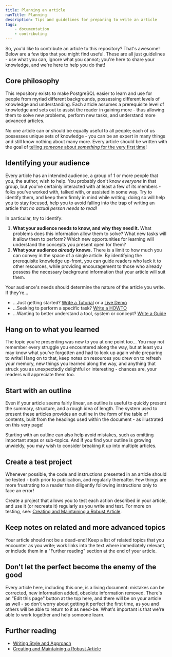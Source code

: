 ```yaml
---
title: Planning an article
navTitle: Planning
description: Tips and guidelines for preparing to write an article
tags:
    - documentation
    - contributing
---
```


So, you'd like to contribute an article to this repository? That's awesome! Below are a few tips that you might find useful. These are all just guidelines - use what you can, ignore what you cannot; you're here to share your knowledge, and we're here to help you do that!

## Core philosophy

This repository exists to make PostgreSQL easier to learn and use for people from myriad different backgrounds, possessing different levels of knowledge and understanding. Each article assumes a prerequisite level of knowledge and sets out to assist the reader in gaining more - thus allowing them to solve new problems, perform new tasks, and understand more advanced articles.

No one article can or should be equally useful to all people; each of us possesses unique sets of knowledge - you can be an expert in many things and still know nothing about many more. Every article should be written with the goal of [telling *someone* about *something* for the very first time](https://xkcd.com/1053/)!

## Identifying your audience

Every article has an intended audience, a group of 1 or more people that you, the author, wish to help. You probably don't know *everyone* in that group, but you've certainly interacted with at least a few of its members - folks you've worked with, talked with, or assisted in some way. Try to identify them, and keep them firmly in mind while writing; doing so will help you to stay focused, help you to avoid falling into the trap of writing an article that *no actual person needs to read!*

In particular, try to identify:

1. **What your audience needs to know, and why they need it.** What problems does this information allow them to solve? What new tasks will it allow them to perform? Which new opportunities for learning will understand the concepts you present open for them? 
2. **What your audience *already* knows.** There is a limit to how much you can convey in the space of a single article. By identifying the prerequisite knowledge up-front, you can guide readers who lack it to other resources, while providing encouragement to those who already possess the necessary background information that your article will suit them.

Your audience's needs should determine the nature of the article you write. If they're...

- ...Just getting started? [Write a Tutorial](tutorial) or a [Live Demo](demo)
- ...Seeking to perform a specific task? [Write a HOWTO](howto)
- ...Wanting to better understand a tool, system or concept? [Write a Guide](guide)

## Hang on to what you learned

The topic you're presenting was new to you at one point too... You may not remember every struggle you encountered along the way, but at least you may know what you've forgotten and had to look up again while preparing to write! Hang on to that, keep notes on resources you drew on to refresh your memory, new things you learned along the way, and anything that struck you as unexpectedly delightful or interesting - chances are, your readers will appreciate them too.

## Start with an outline

Even if your article seems fairly linear, an outline is useful to quickly present the summary, structure, and a rough idea of length. The system used to present these articles provides an outline in the form of the table of contents, built from the headings used within the document - as illustrated on this very page!

Starting with an outline can also help avoid mistakes, such as omitting important steps or sub-topics. And if you find your outline is growing unwieldy, you may wish to consider breaking it up into multiple articles.

## Create a test project

Whenever possible, the code and instructions presented in an article should be tested - both prior to publication, and regularly thereafter. Few things are more frustrating to a reader than diligently following instructions only to face an error!

Create a project that allows you to test each action described in your article, and use it (or recreate it) regularly as you write and test. For more on testing, see: [Creating and Maintaining a Robust Article](/community/contribute/planning/robustness).

## Keep notes on related and more advanced topics

Your article should not be a dead-end! Keep a list of related topics that you encounter as you write; work links into the text where immediately relevant, or include them in a "Further reading" section at the end of your article.

## Don't let the perfect become the enemy of the good

Every article here, including this one, is a living document: mistakes can be corrected, new information added, obsolete information removed. There's an "Edit this page" button at the top here, and there will be on your article as well - so don't worry about getting it perfect the first time, as you and others will be able to return to it as need-be. What's important is that we're able to work together and help someone learn. 

## Further reading

- [Writing Style and Approach](/community/contribute/style/style)
- [Creating and Maintaining a Robust Article](/community/contribute/planning/robustness)


